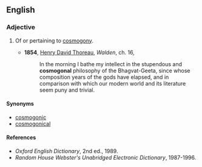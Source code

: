 ==English==

===Adjective===
{{en-adj|-}}

# {{label|en|archaic}} Of or pertaining to [[cosmogony]].
#* '''1854''', [[w:Henry_David_Thoreau|Henry David Thoreau]], ''Walden'', ch. 16,
#*: In the morning I bathe my intellect in the stupendous and '''cosmogonal''' philosophy of the Bhagvat-Geeta, since whose composition years of the gods have elapsed, and in comparison with which our modern world and its literature seem puny and trivial.

====Synonyms====
* [[cosmogonic]]
* [[cosmogonical]]

====References====
* ''Oxford English Dictionary'', 2nd ed., 1989.
* ''Random House Webster's Unabridged Electronic Dictionary'', 1987-1996.